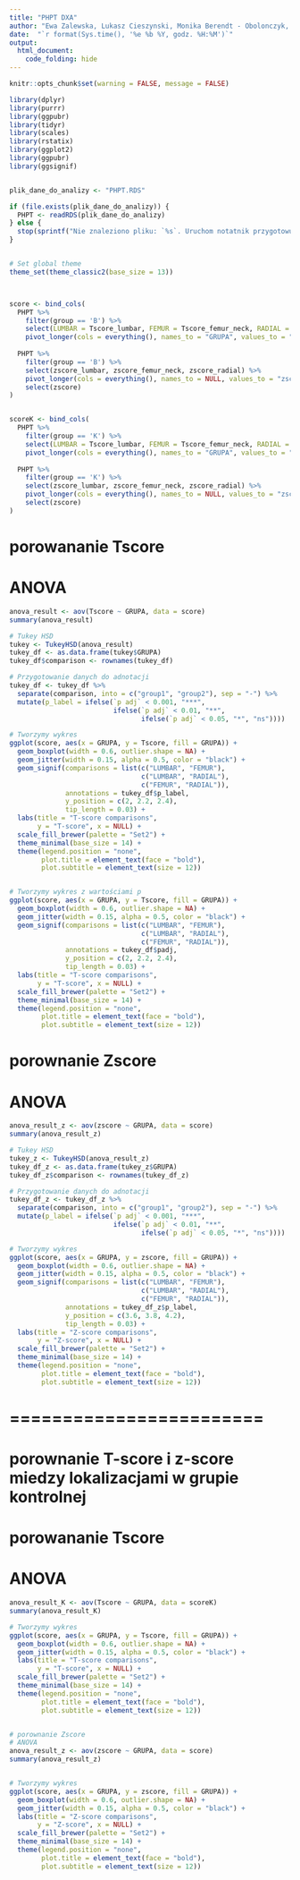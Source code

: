 ```yaml
---
title: "PHPT DXA"
author: "Ewa Zalewska, Lukasz Cieszynski, Monika Berendt - Obolonczyk, Julia Tarnowska, Bartosz Brzezinski, Renata Swiatkowska-Stodulska"
date:  "`r format(Sys.time(), '%e %b %Y, godz. %H:%M')`"
output:
  html_document:
    code_folding: hide
---
```


```r
knitr::opts_chunk$set(warning = FALSE, message = FALSE) 
```

```r
library(dplyr)
library(purrr)
library(ggpubr)
library(tidyr)
library(scales)
library(rstatix)
library(ggplot2)
library(ggpubr)
library(ggsignif)


plik_dane_do_analizy <- "PHPT.RDS"

if (file.exists(plik_dane_do_analizy)) {
  PHPT <- readRDS(plik_dane_do_analizy)
} else {
  stop(sprintf("Nie znaleziono pliku: `%s`. Uruchom notatnik przygotowujący zbiór danych!", plik_dane_do_analizy))
}


# Set global theme
theme_set(theme_classic2(base_size = 13))



score <- bind_cols(
  PHPT %>%
    filter(group == 'B') %>%
    select(LUMBAR = Tscore_lumbar, FEMUR = Tscore_femur_neck, RADIAL = Tscore_radial) %>%
    pivot_longer(cols = everything(), names_to = "GRUPA", values_to = "Tscore"),
  
  PHPT %>%
    filter(group == 'B') %>%
    select(zscore_lumbar, zscore_femur_neck, zscore_radial) %>%
    pivot_longer(cols = everything(), names_to = NULL, values_to = "zscore") %>%
    select(zscore)
)


scoreK <- bind_cols(
  PHPT %>%
    filter(group == 'K') %>%
    select(LUMBAR = Tscore_lumbar, FEMUR = Tscore_femur_neck, RADIAL = Tscore_radial) %>%
    pivot_longer(cols = everything(), names_to = "GRUPA", values_to = "Tscore"),
  
  PHPT %>%
    filter(group == 'K') %>%
    select(zscore_lumbar, zscore_femur_neck, zscore_radial) %>%
    pivot_longer(cols = everything(), names_to = NULL, values_to = "zscore") %>%
    select(zscore)
)
```

# porowananie Tscore
# ANOVA
```r
anova_result <- aov(Tscore ~ GRUPA, data = score)
summary(anova_result)

# Tukey HSD
tukey <- TukeyHSD(anova_result)
tukey_df <- as.data.frame(tukey$GRUPA)
tukey_df$comparison <- rownames(tukey_df)

# Przygotowanie danych do adnotacji
tukey_df <- tukey_df %>%
  separate(comparison, into = c("group1", "group2"), sep = "-") %>%
  mutate(p_label = ifelse(`p adj` < 0.001, "***",
                          ifelse(`p adj` < 0.01, "**",
                                 ifelse(`p adj` < 0.05, "*", "ns"))))

# Tworzymy wykres
ggplot(score, aes(x = GRUPA, y = Tscore, fill = GRUPA)) +
  geom_boxplot(width = 0.6, outlier.shape = NA) +
  geom_jitter(width = 0.15, alpha = 0.5, color = "black") +
  geom_signif(comparisons = list(c("LUMBAR", "FEMUR"),
                                 c("LUMBAR", "RADIAL"),
                                 c("FEMUR", "RADIAL")),
              annotations = tukey_df$p_label,
              y_position = c(2, 2.2, 2.4),
              tip_length = 0.03) +
  labs(title = "T-score comparisons",
       y = "T-score", x = NULL) +
  scale_fill_brewer(palette = "Set2") +
  theme_minimal(base_size = 14) +
  theme(legend.position = "none",
        plot.title = element_text(face = "bold"),
        plot.subtitle = element_text(size = 12))


# Tworzymy wykres z wartościami p
ggplot(score, aes(x = GRUPA, y = Tscore, fill = GRUPA)) +
  geom_boxplot(width = 0.6, outlier.shape = NA) +
  geom_jitter(width = 0.15, alpha = 0.5, color = "black") +
  geom_signif(comparisons = list(c("LUMBAR", "FEMUR"),
                                 c("LUMBAR", "RADIAL"),
                                 c("FEMUR", "RADIAL")),
              annotations = tukey_df$padj,
              y_position = c(2, 2.2, 2.4),
              tip_length = 0.03) +
  labs(title = "T-score comparisons",
       y = "T-score", x = NULL) +
  scale_fill_brewer(palette = "Set2") +
  theme_minimal(base_size = 14) +
  theme(legend.position = "none",
        plot.title = element_text(face = "bold"),
        plot.subtitle = element_text(size = 12))

```
# porownanie Zscore
# ANOVA
```r
anova_result_z <- aov(zscore ~ GRUPA, data = score)
summary(anova_result_z)

# Tukey HSD
tukey_z <- TukeyHSD(anova_result_z)
tukey_df_z <- as.data.frame(tukey_z$GRUPA)
tukey_df_z$comparison <- rownames(tukey_df_z)

# Przygotowanie danych do adnotacji
tukey_df_z <- tukey_df_z %>%
  separate(comparison, into = c("group1", "group2"), sep = "-") %>%
  mutate(p_label = ifelse(`p adj` < 0.001, "***",
                          ifelse(`p adj` < 0.01, "**",
                                 ifelse(`p adj` < 0.05, "*", "ns"))))

# Tworzymy wykres
ggplot(score, aes(x = GRUPA, y = zscore, fill = GRUPA)) +
  geom_boxplot(width = 0.6, outlier.shape = NA) +
  geom_jitter(width = 0.15, alpha = 0.5, color = "black") +
  geom_signif(comparisons = list(c("LUMBAR", "FEMUR"),
                                 c("LUMBAR", "RADIAL"),
                                 c("FEMUR", "RADIAL")),
              annotations = tukey_df_z$p_label,
              y_position = c(3.6, 3.8, 4.2),
              tip_length = 0.03) +
  labs(title = "Z-score comparisons",
       y = "Z-score", x = NULL) +
  scale_fill_brewer(palette = "Set2") +
  theme_minimal(base_size = 14) +
  theme(legend.position = "none",
        plot.title = element_text(face = "bold"),
        plot.subtitle = element_text(size = 12))

```
# ========================
# porownanie T-score i z-score miedzy lokalizacjami w grupie kontrolnej
# porowananie Tscore
# ANOVA
```r
anova_result_K <- aov(Tscore ~ GRUPA, data = scoreK)
summary(anova_result_K)

# Tworzymy wykres
ggplot(score, aes(x = GRUPA, y = Tscore, fill = GRUPA)) +
  geom_boxplot(width = 0.6, outlier.shape = NA) +
  geom_jitter(width = 0.15, alpha = 0.5, color = "black") +
  labs(title = "T-score comparisons",
       y = "T-score", x = NULL) +
  scale_fill_brewer(palette = "Set2") +
  theme_minimal(base_size = 14) +
  theme(legend.position = "none",
        plot.title = element_text(face = "bold"),
        plot.subtitle = element_text(size = 12))


# porownanie Zscore
# ANOVA
anova_result_z <- aov(zscore ~ GRUPA, data = score)
summary(anova_result_z)


# Tworzymy wykres
ggplot(score, aes(x = GRUPA, y = zscore, fill = GRUPA)) +
  geom_boxplot(width = 0.6, outlier.shape = NA) +
  geom_jitter(width = 0.15, alpha = 0.5, color = "black") +
  labs(title = "Z-score comparisons",
       y = "Z-score", x = NULL) +
  scale_fill_brewer(palette = "Set2") +
  theme_minimal(base_size = 14) +
  theme(legend.position = "none",
        plot.title = element_text(face = "bold"),
        plot.subtitle = element_text(size = 12))


```


